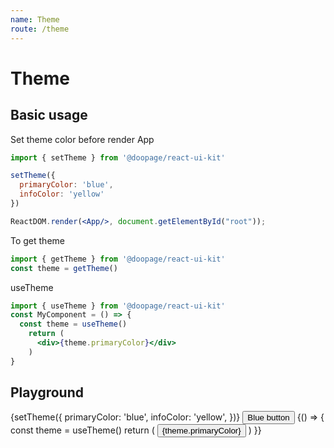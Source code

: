 ```yaml
---
name: Theme
route: /theme
---
```








# Theme

## Basic usage
Set theme color before render App

```jsx
import { setTheme } from '@doopage/react-ui-kit'

setTheme({
  primaryColor: 'blue',
  infoColor: 'yellow'
})

ReactDOM.render(<App/>, document.getElementById("root"));
```

To get theme
```jsx
import { getTheme } from '@doopage/react-ui-kit'
const theme = getTheme()
```

useTheme
```jsx
import { useTheme } from '@doopage/react-ui-kit'
const MyComponent = () => {
  const theme = useTheme()
    return (
      <div>{theme.primaryColor}</div>
    )
}
```

## Playground
<Playground>
  {setTheme({
    primaryColor: 'blue',
    infoColor: 'yellow',
  })}
  <Button color='primary'>
    Blue button
  </Button>
</Playground>

<Playground>
  {() =>
  {
    const theme = useTheme()
    return (
      <Button color='primary'>
        {theme.primaryColor}
      </Button>
    )
  }}
</Playground>
